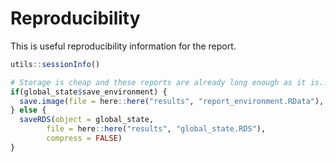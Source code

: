 # Reproducibility

This is useful reproducibility information for the report.

```r
utils::sessionInfo()

# Storage is cheap and these reports are already long enough as it is...
if(global_state$save_environment) {
  save.image(file = here::here("results", "report_environment.RData"), compress = FALSE)
} else {
  saveRDS(object = global_state, 
        file = here::here("results", "global_state.RDS"), 
        compress = FALSE) 
}
```